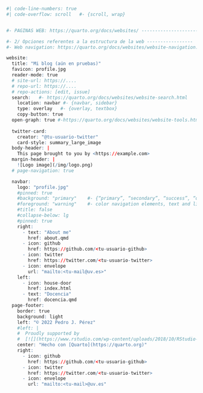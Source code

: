 ```r
#| code-line-numbers: true
#| code-overflow: scroll   #- {scroll, wrap}


#- PAGINAS WEB: https://quarto.org/docs/websites/ --------------------------------------

#- 2/ Opciones referentes a la estructura de la web -----------------
#- Web navigation: https://quarto.org/docs/websites/website-navigation.html

website:
  title: "Mi blog (aún en pruebas)"
  favicon: profile.jpg
  reader-mode: true  
  # site-url: https://....
  # repo-url: https://....
  # repo-actions: [edit, issue]
  search:   #- https://quarto.org/docs/websites/website-search.html
    location: navbar #- {navbar, sidebar}
    type: overlay   #- {overlay, textbox}
    copy-button: true
  open-graph: true #-https://quarto.org/docs/websites/website-tools.html#twitter-cards
  
  twitter-card:
    creator: "@tu-usuario-twitter"
    card-style: summary_large_image
  body-header: | 
    This page brought to you by <https://example.com>
  margin-header: |
    ![Logo image](/img/logo.png)
  # page-navigation: true

  navbar:
    logo: "profile.jpg"
    #pinned: true
    #background: "primary"    #- {“primary”, “secondary”, “success”, “danger”, “warning”, “info”, “light”, “dark”, or hex color} (el backgroung de la navbar)
    #foreground: "warning"    #- color navigation elements, text and links that appear in the navbar.
    #title: false
    #collapse-below: lg
    #pinned: true
    right:
      - text: "About me"
        href: about.qmd
      - icon: github
        href: https://github.com/<tu-usuario-github>
      - icon: twitter
        href: https://twitter.com/<tu-usuario-twitter>
      - icon: envelope
        url: "mailto:<tu-mail@uv.es>"
    left: 
      - icon: house-door
        href: index.html
      - text: "Docencia"
        href: docencia.qmd
  page-footer:
    border: true
    background: light
    left: "© 2022 Pedro J. Pérez"
    #left: |
    #  Proudly supported by
    #  [![](https://www.rstudio.com/wp-content/uploads/2018/10/RStudio-Logo-flat.svg){fig-alt="RStudio" width=65px}](https://www.rstudio.com)
    center: "Hecho con [Quarto](https://quarto.org)"
    right:
      - icon: github
        href: https://github.com/<tu-usuario-github>
      - icon: twitter
        href: https://twitter.com/<tu-usuario-twitter>
      - icon: envelope
        url: "mailto:<tu-mail>@uv.es"

```